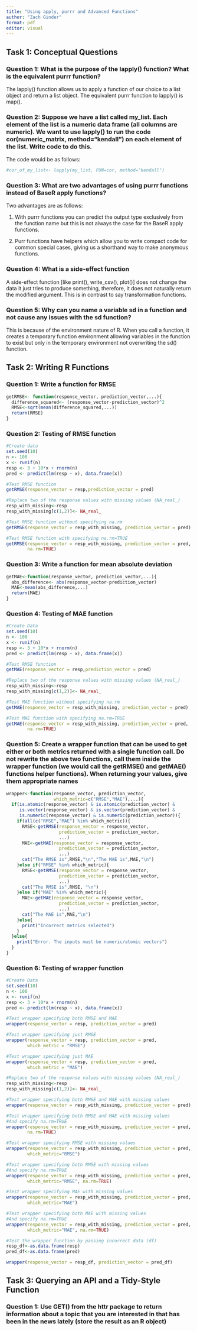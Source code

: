 ```yaml
---
title: "Using apply, purrr and Advanced Functions"
author: "Zach Ginder"
format: pdf
editor: visual
---
```


## Task 1: Conceptual Questions

### Question 1: What is the purpose of the lapply() function? What is the equivalent purrr function?

The lapply() function allows us to apply a function of our choice to a list object and return a list object. The equivalent purrr function to lapply() is map().

### Question 2: Suppose we have a list called my_list. Each element of the list is a numeric data frame (all columns are numeric). We want to use lapply() to run the code cor(numeric_matrix, method="kendall") on each element of the list. Write code to do this.

The code would be as follows:

```r
#cor_of_my_list<- lapply(my_list, FUN=cor, method="kendall")
```

### Question 3: What are two advantages of using purrr functions instead of BaseR apply functions?

Two advantages are as follows:

1.  With purrr functions you can predict the output type exclusively from the function name but this is not always the case for the BaseR apply functions.

2.  Purr functions have helpers which allow you to write compact code for common special cases, giving us a shorthand way to make anonymous functions.

### Question 4: What is a side-effect function

A side-effect function \[like print(), write_csv(), plot()\] does not change the data it just tries to produce something, therefore, it does not naturally return the modified argument. This is in contrast to say transformation functions.

### Question 5: Why can you name a variable sd in a function and not cause any issues with the sd function?

This is because of the environment nature of R. When you call a function, it creates a temporary function environment allowing variables in the function to exist but only in the temporary environment not overwriting the sd() function.

## Task 2: Writing R Functions

### Question 1: Write a function for RMSE

```r
getRMSE<- function(response_vector, prediction_vector,...){
  difference_squared<- (response_vector-prediction_vector)^2
  RMSE<-sqrt(mean(difference_squared,...))
  return(RMSE)
}
```

### Question 2: Testing of RMSE function

```r
#Create data
set.seed(10)
n <- 100
x <- runif(n)
resp <- 3 + 10*x + rnorm(n)
pred <- predict(lm(resp ~ x), data.frame(x))
```

```r
#Test RMSE function
getRMSE(response_vector = resp,prediction_vector = pred)
```

```r
#Replace two of the response values with missing values (NA_real_)
resp_with_missing<-resp
resp_with_missing[c(1,2)]<- NA_real_
```

```r
#Test RMSE function without specifying na.rm
getRMSE(response_vector = resp_with_missing, prediction_vector = pred)
```

```r
#Test RMSE function with specifying na.rm=TRUE
getRMSE(response_vector = resp_with_missing, prediction_vector = pred, 
        na.rm=TRUE)
```

### Question 3: Write a function for mean absolute deviation

```r
getMAE<-function(response_vector, prediction_vector,...){
  abs_difference<- abs(response_vector-prediction_vector)
  MAE<-mean(abs_difference,...)
  return(MAE)
}
```

### Question 4: Testing of MAE function

```r
#Create Data
set.seed(10)
n <- 100
x <- runif(n)
resp <- 3 + 10*x + rnorm(n)
pred <- predict(lm(resp ~ x), data.frame(x))
```

```r
#Test RMSE function
getMAE(response_vector = resp,prediction_vector = pred)
```

```r
#Replace two of the response values with missing values (NA_real_)
resp_with_missing<-resp
resp_with_missing[c(1,2)]<- NA_real_
```

```r
#Test MAE function without specifying na.rm
getMAE(response_vector = resp_with_missing, prediction_vector = pred)
```

```r
#Test MAE function with specifying na.rm=TRUE
getMAE(response_vector = resp_with_missing, prediction_vector = pred, 
        na.rm=TRUE)
```

### Question 5: Create a wrapper function that can be used to get either or both metrics returned with a single function call. Do not rewrite the above two functions, call them inside the wrapper function (we would call the getRMSE() and getMAE() functions helper functions). When returning your values, give them appropriate names

```r
wrapper<-function(response_vector, prediction_vector, 
                  which_metric=c("RMSE","MAE"),...){
  if(is.atomic(response_vector) & is.atomic(prediction_vector) &
     is.vector(response_vector) & is.vector(prediction_vector) &
     is.numeric(response_vector) & is.numeric(prediction_vector)){
    if(all(c("RMSE","MAE") %in% which_metric)){
      RMSE<-getRMSE(response_vector = response_vector,
                    prediction_vector = prediction_vector,
                    ...)
      MAE<-getMAE(response_vector = response_vector,
                    prediction_vector = prediction_vector,
                    ...)
      cat("The RMSE is",RMSE,"\n","The MAE is",MAE,"\n")
    }else if("RMSE" %in% which_metric){
      RMSE<-getRMSE(response_vector = response_vector,
                    prediction_vector = prediction_vector,
                    ...)
      cat("The RMSE is",RMSE, "\n")
    }else if("MAE" %in% which_metric){
      MAE<-getMAE(response_vector = response_vector,
                    prediction_vector = prediction_vector,
                    ...)
      cat("The MAE is",MAE,"\n")
    }else{
      print("Incorrect metrics selected")
    }
  }else{
    print("Error. The inputs must be numeric/atomic vectors")
  }
}
```

### Question 6: Testing of wrapper function

```r
#Create Data
set.seed(10)
n <- 100
x <- runif(n)
resp <- 3 + 10*x + rnorm(n)
pred <- predict(lm(resp ~ x), data.frame(x))
```

```r
#Test wrapper specifying both RMSE and MAE
wrapper(response_vector = resp, prediction_vector = pred)
```

```r
#Test wrapper specifying just RMSE
wrapper(response_vector = resp, prediction_vector = pred,
        which_metric = "RMSE")
```

```r
#Test wrapper specifying just MAE
wrapper(response_vector = resp, prediction_vector = pred,
        which_metric = "MAE")
```

```r
#Replace two of the response values with missing values (NA_real_)
resp_with_missing<-resp
resp_with_missing[c(1,2)]<- NA_real_
```

```r
#Test wrapper specifying both RMSE and MAE with missing values
wrapper(response_vector = resp_with_missing, prediction_vector = pred)

#Test wrapper specifying both RMSE and MAE with missing values
#And specify na.rm=TRUE
wrapper(response_vector = resp_with_missing, prediction_vector = pred,
        na.rm=TRUE)
```

```r
#Test wrapper specifying RMSE with missing values
wrapper(response_vector = resp_with_missing, prediction_vector = pred,
        which_metric="RMSE")

#Test wrapper specifying both RMSE with missing values
#And specify na.rm=TRUE
wrapper(response_vector = resp_with_missing, prediction_vector = pred,
        which_metric="RMSE", na.rm=TRUE)
```

```r
#Test wrapper specifying MAE with missing values
wrapper(response_vector = resp_with_missing, prediction_vector = pred,
        which_metric="MAE")

#Test wrapper specifying both MAE with missing values
#And specify na.rm=TRUE
wrapper(response_vector = resp_with_missing, prediction_vector = pred,
        which_metric="MAE", na.rm=TRUE)
```

```r
#Test the wrapper function by passing incorrect data (df)
resp_df<-as.data.frame(resp)
pred_df<-as.data.frame(pred)

wrapper(response_vector = resp_df, prediction_vector = pred_df)
```

## Task 3: Querying an API and a Tidy-Style Function

### Question 1: Use GET() from the httr package to return information about a topic that you are interested in that has been in the news lately (store the result as an R object)
